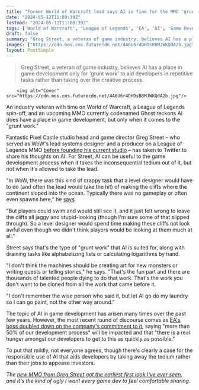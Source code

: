 ```yaml
---
title: "Former World of Warcraft lead says AI is fine for the MMO 'grunt work,' but not the creative tasks that 'thousands of talented people' are dying to do"
date: "2024-05-12T11:00:39Z"
lastmod: "2024-05-12T11:00:39Z"
tags: ['World of Warcraft', 'League of Legends', 'EA', 'AI', 'Game Development', 'MMO']
draft: false
summary: "Greg Street, a veteran of game industry, believes AI has a place in game development only for 'grunt work' to aid developers in repetitive tasks rather than taking over the creative process."
images: ["https://cdn.mos.cms.futurecdn.net/4A6U6r4DHDsB8MJWKQdA2b.jpg"]
layout: PostSimple
---
```

> Greg Street, a veteran of game industry, believes AI has a place in game development only for 'grunt work' to aid developers in repetitive tasks rather than taking over the creative process.


        <img alt="Cover" src="https://cdn.mos.cms.futurecdn.net/4A6U6r4DHDsB8MJWKQdA2b.jpg"/>
        
An industry veteran with time on World of Warcraft, a League of Legends spin-off, and an upcoming MMO currently codenamed Ghost reckons AI does have a place in game development, but only when it comes to the "grunt work."

Fantastic Pixel Castle studio head and game director Greg Street – who served as WoW's lead systems designer and a producer on a League of Legends MMO [before founding his current studio](https://www.gamesradar.com/former-league-of-legends-mmo-lead-is-spinning-up-a-new-studio-to-make-a-genre-rival/) – has taken to Twitter to share his thoughts on AI. For Street, AI can be useful to the game development process when it takes the inconsequential tedium out of it, but not when it's allowed to take the lead. 

"In WoW, there was this kind of crappy task that a level designer would have to do (and often the lead would take the hit) of making the cliffs where the continent sloped into the ocean. Typically there was no gameplay or often even spawns here," he [says](https://x.com/Ghostcrawler/status/1788410103189721117).

"But players could swim and would still see it, and it just felt wrong to leave the cliffs all jaggy and stupid-looking (though I'm sure some of that slipped through). So a level designer would spend time making these cliffs not look awful even though we didn't think players would be looking at them much at all." 

Street says that's the type of "grunt work" that AI is suited for, along with draining tasks like alphabetizing lists or calculating logarithms by hand.

"I don't think the machines should be creating art for new monsters or writing quests or telling stories," he says. "That's the fun part and there are thousands of talented people dying to do that work. That's the work you don't want to be cloned from all the work that came before it.

"I don't remember the wise person who said it, but let AI go do my laundry so I can go paint, not the other way around." 

The topic of AI in game development has arisen many times over the past few years. However, the most recent round of discourse comes as [EA's boss doubled down on the company's commitment to it](https://www.gamesradar.com/games/sports/ea-boss-doubles-down-on-commitment-to-ai-believes-more-than-50-of-our-development-process-will-be-impacted/), saying "more than 50% of our development process" will be impacted and that "there is a real hunger amongst our developers to get to this as quickly as possible." 

To put that mildly, not everyone agrees, though there's clearly a case for the responsible use of AI that aids developers by taking away the tedium rather than their jobs to appease investors. 

*The *[<em>new MMO from Greg Street got the earliest first look I've ever seen</em>](https://www.gamesradar.com/new-mmo-from-former-wow-lead-gets-the-earliest-first-look-ive-ever-seen-and-its-the-kind-of-ugly-i-want-every-game-dev-to-feel-comfortable-sharing/)*, and it's the kind of ugly I want every game dev to feel comfortable sharing.*
        